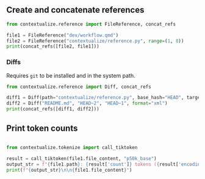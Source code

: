 ## Create and concatenate references

```python
from contextualize.reference import FileReference, concat_refs

file1 = FileReference("dev/workflow.qmd")
file2 = FileReference("contextualize/reference.py", range=(1, 8))
print(concat_refs([file2, file1]))

```

### Diffs

Requires `git` to be installed and in the system path.

```python
from contextualize.reference import Diff, concat_refs

diff1 = Diff(path="contextualize/reference.py", base_hash="HEAD", target_hash="aad511f", range=(1, 10))
diff2 = Diff("README.md", "HEAD~2", "HEAD~1", format="xml")
print(concat_refs([diff1, diff2]))
```


## Print token counts

```python

from contextualize.tokenize import call_tiktoken

result = call_tiktoken(file1.file_content, "p50k_base")
output_str = f"{file1.path}: {result['count']} tokens ({result['encoding']})"
print(f"{output_str}\n\n{file1.file_content}")

```


